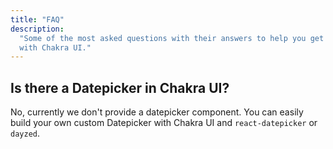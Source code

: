 ```yaml
---
title: "FAQ"
description:
  "Some of the most asked questions with their answers to help you get started
  with Chakra UI."
---
```


## Is there a Datepicker in Chakra UI?

No, currently we don't provide a datepicker component. You can easily build your
own custom Datepicker with Chakra UI and `react-datepicker` or `dayzed`.
